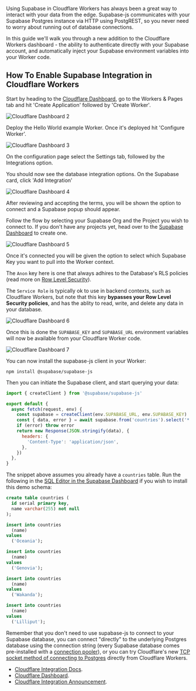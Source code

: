 Using Supabase in Cloudflare Workers has always been a great way to interact with your data from the edge. Supabase-js communicates with your Supabase Postgres instance via HTTP using PostgREST, so you never need to worry about running out of database connections.

In this guide we'll walk you through a new addition to the Cloudflare Workers dashboard - the ability to authenticate directly with your Supabase account, and automatically inject your Supabase environment variables into your Worker code.

## How To Enable Supabase Integration in Cloudflare Workers

Start by heading to the [Cloudflare Dashboard](https://dash.cloudflare.com), go to the Workers & Pages tab and hit 'Create Application' followed by 'Create Worker'.

![Cloudflare Dashboard 2](https://obuldanrptloktxcffvn.supabase.co/storage/v1/object/public/images/integrations/cloudflare-integration/documentation/2.png)

Deploy the Hello World example Worker. Once it's deployed hit 'Configure Worker'.

![Cloudflare Dashboard 3](https://obuldanrptloktxcffvn.supabase.co/storage/v1/object/public/images/integrations/cloudflare-integration/documentation/3.png)

On the configuration page select the Settings tab, followed by the Integrations option.

You should now see the database integration options. On the Supabase card, click 'Add Integration'

![Cloudflare Dashboard 4](https://obuldanrptloktxcffvn.supabase.co/storage/v1/object/public/images/integrations/cloudflare-integration/documentation/4.png)

After reviewing and accepting the terms, you will be shown the option to connect and a Supabase popup should appear.

Follow the flow by selecting your Supabase Org and the Project you wish to connect to. If you don't have any projects yet, head over to the [Supabase Dashboard](https://supabase.com/dashboard) to create one.

![Cloudflare Dashboard 5](https://obuldanrptloktxcffvn.supabase.co/storage/v1/object/public/images/integrations/cloudflare-integration/documentation/5.png)

Once it's connected you will be given the option to select which Supabase Key you want to pull into the Worker context.

The `Anon` key here is one that always adhires to the Database's RLS policies (read more on [Row Level Security](https://supabase.com/docs/guides/auth/row-level-security)).

The `Service Role` is typically ok to use in backend contexts, such as Cloudflare Workers, but note that this key **bypasses your Row Level Security policies**, and has the ablity to read, write, and delete any data in your database.

![Cloudflare Dashboard 6](https://obuldanrptloktxcffvn.supabase.co/storage/v1/object/public/images/integrations/cloudflare-integration/documentation/6.png)

Once this is done the `SUPABASE_KEY` and `SUPABASE_URL` environment variables will now be available from your Cloudflare Worker code.

![Cloudflare Dashboard 7](https://obuldanrptloktxcffvn.supabase.co/storage/v1/object/public/images/integrations/cloudflare-integration/documentation/7.png)

You can now install the supabase-js client in your Worker:

`npm install @supabase/supabase-js`

Then you can initiate the Supabase client, and start querying your data:

```javascript
import { createClient } from '@supabase/supabase-js'

export default {
  async fetch(request, env) {
    const supabase = createClient(env.SUPABASE_URL, env.SUPABASE_KEY)
    const { data, error } = await supabase.from('countries').select('*')
    if (error) throw error
    return new Response(JSON.stringify(data), {
      headers: {
        'Content-Type': 'application/json',
      },
    })
  },
}
```

The snippet above assumes you already have a `countries` table. Run the following in the [SQL Editor in the Supabase Dashboard](https://supabase.com/dashboard/project/_/sql) if you wish to install this demo schema:

```sql
create table countries (
  id serial primary key,
  name varchar(255) not null
);

insert into countries
  (name)
values
  ('Oceania');

insert into countries
  (name)
values
  ('Genovia');

insert into countries
  (name)
values
  ('Wakanda');

insert into countries
  (name)
values
  ('Lilliput');
```

Remember that you don't need to use supabase-js to connect to your Supabase database, you can connect "directly" to the underlying Postgres database using the connection string (every Supabase database comes pre-installed with a [connection pooler](https://supabase.com/docs/guides/database/connecting-to-postgres#connection-pool)), or you can try Cloudflare's new [TCP socket method of connecting to Postgres](https://blog.cloudflare.com/workers-tcp-socket-api-connect-databases/) directly from Cloudflare Workers.

- [Cloudflare Integration Docs](https://developers.cloudflare.com/workers/learning/integrations/databases/#supabase).
- [Cloudflare Dashboard](dash.cloudflare.com/).
- [Cloudflare Integration Announcement](https://blog.cloudflare.com/announcing-database-integrations/).
